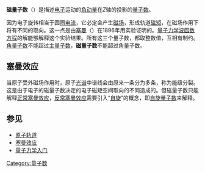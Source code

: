 {{unreferenced|time=2008-12-20}}

'''磁量子数'''（{{lang-en|'''Magnetic quantum number'''}}）是描述[[电子|电子]]运动的[[角量子数|角动量]]在<math>Z</math>轴的投影的[[量子数|量子数]]。

因为电子旋转相当于圆圈[[电流|电流]]，它必定会产生[[磁场|磁场]]，形成轨道[[磁矩|磁矩]]，在磁场作用下将有不同的取向。这一点是由[[彼得·塞曼|塞曼]]（{{Lang|en|Zeeman}}）在1896年用实验证明的。[[量子力学|量子力学]][[波函数方程|波函数方程]]的解能够解释这个实验结果。所有这三个量子数，都取整数值，互相有制约。[[角量子数|角量子数]]不能超过[[主量子数|主量子数]]，'''磁量子数'''不能超过角量子数。

== 塞曼效应 ==
{{主条目|塞曼效应}}
当原子受外磁场作用时，原子[[光谱|光谱]]中谱线会由原来一条分为多条，称为能级分裂。这是由于电子的磁量子数决定的电子磁矩空间取向的不同造成的。但磁量子数只能解释[[正常塞曼效应|正常塞曼效应]]，[[反常塞曼效应|反常塞曼效应]]需要引入“[[自旋|自旋]]”的概念，即[[自旋量子数|自旋量子数]]来解释。

== 参见 ==
* [[原子轨道|原子轨道]]
* [[塞曼效应|塞曼效应]]
* [[量子力学入门|量子力学入门]]
[[Category:量子数|Category:量子数]]